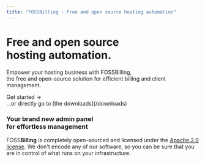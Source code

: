 ```yaml
---
title: "FOSSBilling - Free and open source hosting automation"
---
```




<div className="home-content">
  <div className="content-container">
    <h1 className="headline">Free and open source <br className='sm:block hidden'/>hosting automation.</h1>
    <p className="subtitle">Empower your hosting business with FOSSBilling, <br className='sm:block hidden'/>the free and open-source solution for efficient billing and client management.</p>
    <p className="subtitle"><Link href="/docs">Get started →</Link><br className="show-on-mobile"/><span className="text-sm">...or directly go to [the downloads](/downloads)</span></p>
  </div>

  <div className="features-container">
    <div className="content-container">
      <Features>
        <Feature large centered id="admin-card">
          <h3>Your brand new admin panel <br className="show-on-mobile"/>for effortless management</h3>
        </Feature>
        <Feature centered id="os-card" style={{
            display: 'flex',
            flexDirection: 'column',
            alignItems: 'center',
            justifyContent: 'center',
            paddingTop: '5rem',
            paddingBottom: '5rem',
        }}>
          <FontAwesomeIcon icon={ faGithub } size="8x" />
          <p>FOSS<strong>Billing</strong> is completely open-sourced and licensed under the <a href="https://github.com/FOSSBilling/FOSSBilling/blob/main/LICENSE">Apache 2.0 license</a>. We don't encode any of our software, so you can be sure that you are in control of what runs on your infrastructure.</p>
        </Feature>
      </Features>
    </div>
  </div>
</div>